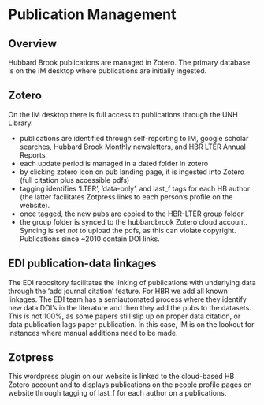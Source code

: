 # Publication Management

## Overview

Hubbard Brook publications are managed in Zotero. The primary database is on the IM desktop where publications are initially ingested.

## Zotero

On the IM desktop there is full access to publications through the UNH Library.

-   publications are identified through self-reporting to IM, google scholar searches, Hubbard Brook Monthly newsletters, and HBR LTER Annual Reports.
-   each update period is managed in a dated folder in zotero
-   by clicking zotero icon on pub landing page, it is ingested into Zotero (full citation plus accessible pdfs)
-   tagging identifies 'LTER', 'data-only', and last_f tags for each HB author (the latter facilitates Zotpress links to each person's profile on the website).
-   once tagged, the new pubs are copied to the HBR-LTER group folder.
-   the group folder is synced to the hubbardbrook Zotero cloud account. Syncing is set *not* to upload the pdfs, as this can violate copyright. Publications since \~2010 contain DOI links.

## EDI publication-data linkages

The EDI repository facilitates the linking of publications with underlying data through the 'add journal citation' feature. For HBR we add all known linkages. The EDI team has a semiautomated process where they identify new data DOI's in the literature and then they add the pubs to the datasets. This is not 100%, as some papers still slip up on proper data citation, or data publication lags paper publication. In this case, IM is on the lookout for instances where manual additions need to be made.

## Zotpress

This wordpress plugin on our website is linked to the cloud-based HB Zotero account and to displays publications on the people profile pages on website through tagging of last_f for each author on a publications.
